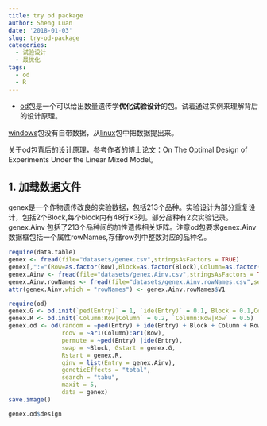 ```yaml
---
title: try od package
author: Sheng Luan
date: '2018-01-03'
slug: try-od-package
categories:
  - 试验设计
  - 最优化
tags:
  - od
  - R
---
```

*
[od](https://asreml.org/optimal-design/)包是一个可以给出数量遗传学**优化试验设计**的包。试着通过实例来理解背后的设计原理。

[windows](https://asreml.org/resources/od/od_0.75.zip)包没有自带数据，从[linux](https://asreml.org/resources/od/od_0.75_R_linux-intel64.tar.gz)包中把数据提出来。

关于od包背后的设计原理，参考作者的博士论文：On The Optimal Design of Experiments Under the Linear Mixed Model。

## 1. 加载数据文件


genex是一个作物遗传改良的实验数据，包括213个品种。实验设计为部分重复设计，包括2个Block,每个block内有48行×3列。部分品种有2次实验记录。
genex.Ainv 包括了213个品种间的加性遗传相关矩阵。注意od包要求genex.Ainv数据框包括一个属性rowNames,存储row列中整数对应的品种名。

```r
require(data.table)
genex <- fread(file="datasets/genex.csv",stringsAsFactors = TRUE)
genex[,":="(Row=as.factor(Row),Block=as.factor(Block),Column=as.factor(Column))]
genex.Ainv <- fread(file="datasets/genex.Ainv.csv",stringsAsFactors = TRUE)
genex.Ainv.rowNames <- fread(file="datasets/genex.Ainv.rowNames.csv",sep=",",stringsAsFactors = FALSE,header = FALSE)
attr(genex.Ainv,which = "rowNames") <- genex.Ainv.rowNames$V1
```


```r
require(od)
genex.G <- od.init(`ped(Entry)` = 1, `ide(Entry)` = 0.1, Block = 0.1,Column = 0.4, Row = 0.2)
genex.R <- od.init(`Column:Row|Column` = 0.2, `Column:Row|Row` = 0.5)
genex.od <- od(random = ~ped(Entry) + ide(Entry) + Block + Column + Row, 
               rcov = ~ar1(Column):ar1(Row), 
               permute = ~ped(Entry) |ide(Entry),
               swap = ~Block, Gstart = genex.G, 
               Rstart = genex.R,
               ginv = list(Entry = genex.Ainv), 
               geneticEffects = "total",
               search = "tabu", 
               maxit = 5, 
               data = genex)
save.image()
```

```r
genex.od$design
```


